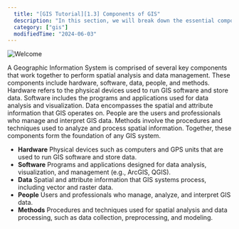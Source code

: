 ```yaml
---
  title: "[GIS Tutorial][1.3] Components of GIS"
  description: "In this section, we will break down the essential components of GIS, including hardware, software, data, people, and methods. Each component plays a crucial role in the functionality and effectiveness of a GIS system, and we will examine how they interact and contribute to spatial analysis."
  category: ["gis"]
  modifiedTime: "2024-06-03"
---
```


![Welcome](/images/gis-banner-web.jpg 'a title')

A Geographic Information System is comprised of several key components that work together to perform spatial analysis and data management. These components include hardware, software, data, people, and methods. Hardware refers to the physical devices used to run GIS software and store data. Software includes the programs and applications used for data analysis and visualization. Data encompasses the spatial and attribute information that GIS operates on. People are the users and professionals who manage and interpret GIS data. Methods involve the procedures and techniques used to analyze and process spatial information. Together, these components form the foundation of any GIS system.

- **Hardware**
  Physical devices such as computers and GPS units that are used to run GIS software and store data.
- **Software**
  Programs and applications designed for data analysis, visualization, and management (e.g., ArcGIS, QGIS).
- **Data**
  Spatial and attribute information that GIS systems process, including vector and raster data.
- **People**
  Users and professionals who manage, analyze, and interpret GIS data.
- **Methods**
  Procedures and techniques used for spatial analysis and data processing, such as data collection, preprocessing, and modeling.
